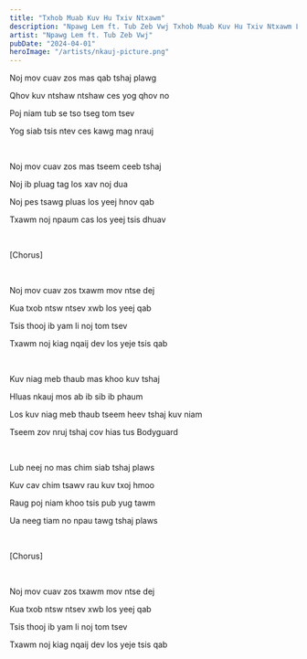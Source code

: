 ```yaml
---
title: "Txhob Muab Kuv Hu Txiv Ntxawm"
description: "Npawg Lem ft. Tub Zeb Vwj Txhob Muab Kuv Hu Txiv Ntxawm Lyrics"
artist: "Npawg Lem ft. Tub Zeb Vwj"
pubDate: "2024-04-01"
heroImage: "/artists/nkauj-picture.png"
---
```


Noj mov cuav zos mas qab tshaj plawg

Qhov kuv ntshaw ntshaw ces yog qhov no

Poj niam tub se tso tseg tom tsev

Yog siab tsis ntev ces kawg mag nrauj

<br />

Noj mov cuav zos mas tseem ceeb tshaj

Noj ib pluag tag los xav noj dua

Noj pes tsawg pluas los yeej hnov qab

Txawm noj npaum cas los yeej tsis dhuav

<br />

[Chorus]

<br />

Noj mov cuav zos txawm mov ntse dej

Kua txob ntsw ntsev xwb los yeej qab

Tsis thooj ib yam li noj tom tsev

Txawm noj kiag nqaij dev los yeje tsis qab

<br />

Kuv niag meb thaub mas khoo kuv tshaj

Hluas nkauj mos ab ib sib ib phaum

Los kuv niag meb thaub tseem heev tshaj kuv niam

Tseem zov nruj tshaj cov hias tus Bodyguard

<br />

Lub neej no mas chim siab tshaj plaws

Kuv cav chim tsawv rau kuv txoj hmoo

Raug poj niam khoo tsis pub yug tawm

Ua neeg tiam no npau tawg tshaj plaws

<br />

[Chorus]

<br />

Noj mov cuav zos txawm mov ntse dej

Kua txob ntsw ntsev xwb los yeej qab

Tsis thooj ib yam li noj tom tsev

Txawm noj kiag nqaij dev los yeje tsis qab
